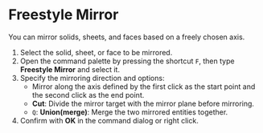 
# Freestyle Mirror

You can mirror solids, sheets, and faces based on a freely chosen axis.

<KinouGaiyou shortcut="" command="Freestyle Mirror" button="" />

1. Select the solid, sheet, or face to be mirrored.
2. Open the command palette by pressing the shortcut `F`, then type **Freestyle Mirror** and select it.
3. Specify the mirroring direction and options:
   - Mirror along the axis defined by the first click as the start point and the second click as the end point.
   - **Cut**: Divide the mirror target with the mirror plane before mirroring.
   - `Q`: **Union(merge)**: Merge the two mirrored entities together.
4. Confirm with **OK** in the command dialog or right click.